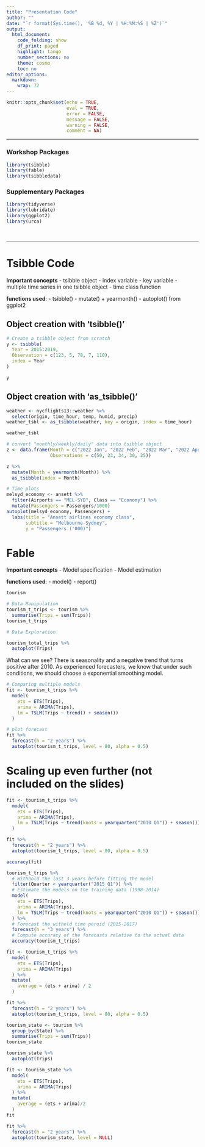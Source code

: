 ```yaml
---
title: "Presentation Code"
author: ""
date: "`r format(Sys.time(), '%B %d, %Y | %H:%M:%S | %Z')`"
output:
  html_document:
    code_folding: show
    df_print: paged
    highlight: tango
    number_sections: no
    theme: cosmo
    toc: no
editor_options: 
  markdown: 
    wrap: 72
---
```


```{=html}
<style>
div.answer {background-color:#f3f0ff; border-radius: 5px; padding: 20px;}
</style>
```
```r
knitr::opts_chunk$set(echo = TRUE,
                      eval = TRUE,
                      error = FALSE,
                      message = FALSE,
                      warning = FALSE,
                      comment = NA)
```

------------------------------------------------------------------------

### Workshop Packages

```r
library(tsibble)
library(fable)
library(tsibbledata)
```

### Supplementary Packages

```r
library(tidyverse)
library(lubridate)
library(ggplot2)
library(urca)
```

<br>

------------------------------------------------------------------------
# Tsibble Code

**Important concepts** - tsibble object - index variable - key
variable - multiple time series in one tsibble object - time class
function

**functions used**: - tsibble() - mutate() + yearmonth() - autoplot()
from ggplot2

## Object creation with 'tsibble()'

```r
# Create a tsibble object from scratch
y <- tsibble(
  Year = 2015:2019,
  Observation = c(123, 5, 78, 7, 110),
  index = Year
)

y
```

## Object creation with 'as_tsibble()'

```r
weather <- nycflights13::weather %>% 
  select(origin, time_hour, temp, humid, precip)
weather_tsbl <- as_tsibble(weather, key = origin, index = time_hour)

weather_tsbl
```

```r
# convert "monthly/weekly/daily" data into tsibble object
z <- data.frame(Month = c("2022 Jan", "2022 Feb", "2022 Mar", "2022 Apr", "2022 May"),
                Observations = c(50, 23, 34, 30, 25))

z %>%
  mutate(Month = yearmonth(Month)) %>%
  as_tsibble(index = Month)
```

```r
# Time plots
melsyd_economy <- ansett %>%
  filter(Airports == "MEL-SYD", Class == "Economy") %>%
  mutate(Passengers = Passengers/1000)
autoplot(melsyd_economy, Passengers) +
  labs(title = "Ansett airlines economy class",
       subtitle = "Melbourne-Sydney",
       y = "Passengers ('000)")
```

# Fable

**Important concepts** - Model specification - Model estimation

**functions used**: - model() - report()

```r
tourism
```

```r
# Data Manipulation
tourism_t_trips <- tourism %>% 
  summarise(Trips = sum(Trips))
tourism_t_trips
```

```r
# Data Exploration

tourism_total_trips %>% 
  autoplot(Trips)
```

What can we see? There is seasonality and a negative trend that turns
positive after 2010. As experienced forecasters, we know that under such
conditions, we should choose a exponential smoothing model.

```r
# Comparing multiple models
fit <- tourism_t_trips %>% 
  model(
    ets = ETS(Trips),
    arima = ARIMA(Trips),
    lm = TSLM(Trips ~ trend() + season())
  )

# plot forecast
fit %>% 
  forecast(h = "2 years") %>% 
  autoplot(tourism_t_trips, level = 80, alpha = 0.5)
```

# Scaling up even further (not included on the slides)
```r
fit <- tourism_t_trips %>% 
  model(
    ets = ETS(Trips),
    arima = ARIMA(Trips),
    lm = TSLM(Trips ~ trend(knots = yearquarter("2010 Q1")) + season())
  )

fit %>% 
  forecast(h = "2 years") %>% 
  autoplot(tourism_t_trips, level = 80, alpha = 0.5)
```

```r
accuracy(fit)
```

```r
tourism_t_trips %>% 
  # Withhold the last 3 years before fitting the model
  filter(Quarter < yearquarter("2015 Q1")) %>% 
  # Estimate the models on the training data (1998-2014)
  model(
    ets = ETS(Trips),
    arima = ARIMA(Trips),
    lm = TSLM(Trips ~ trend(knots = yearquarter("2010 Q1")) + season())
  ) %>% 
  # Forecast the witheld time peroid (2015-2017)
  forecast(h = "3 years") %>% 
  # Compute accuracy of the forecasts relative to the actual data 
  accuracy(tourism_t_trips)
```

```r
fit <- tourism_t_trips %>% 
  model(
    ets = ETS(Trips),
    arima = ARIMA(Trips)
  ) %>% 
  mutate(
    average = (ets + arima) / 2
  )

fit %>% 
  forecast(h = "2 years") %>% 
  autoplot(tourism_t_trips, level = 80, alpha = 0.5)
```

```r
tourism_state <- tourism %>% 
  group_by(State) %>% 
  summarise(Trips = sum(Trips))
tourism_state
```

```r
tourism_state %>% 
  autoplot(Trips)
```

```r
fit <- tourism_state %>% 
  model(
    ets = ETS(Trips),
    arima = ARIMA(Trips)
  ) %>% 
  mutate(
    average = (ets + arima)/2
  )
fit
```

```r
fit %>% 
  forecast(h = "2 years") %>% 
  autoplot(tourism_state, level = NULL)
```

